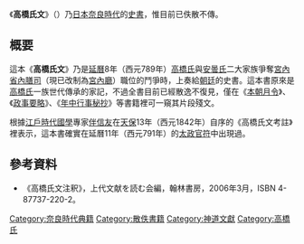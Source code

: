 《'''高橋氏文'''》（{{lang-ja|たかはしうじぶみ}}）乃[[日本|日本]][[奈良時代|奈良時代]]的[[史書|史書]]，惟目前已佚散不傳。

== 概要 ==
這本《'''高橋氏文'''》乃是[[延曆|延曆]]8年（西元789年）[[高橋氏|高橋氏]]與[[安曇氏|安曇氏]]二大家族爭奪[[宮內省|宮內省]][[內膳司|內膳司]]（現已改制為[[宮內廳|宮內廳]]）職位的鬥爭時，上奏給[[朝廷|朝廷]]的史書。這本書原來是[[高橋氏|高橋氏]]一族世代傳承的家記，不過全書目前已經散逸不復見，僅在《[[本朝月令|本朝月令]]》、《[[政事要略|政事要略]]》、《[[年中行事秘抄|年中行事秘抄]]》等書籍裡可一窺其片段殘文。

根據[[江戶時代|江戶時代]][[日本國學|國學]]專家[[伴信友|伴信友]]在[[天保_(日本)|天保]]13年（西元1842年）自序的《高橋氏文考註》裡表示，這本書確實在延曆11年（西元791年）的[[太政官符|太政官符]]中出現過。

== 參考資料 ==
* 《高橋氏文注釈》，上代文献を読む会編，翰林書房，2006年3月，ISBN 4-87737-220-2。 
{{reflist}}

{{文学小作品}}
[[Category:奈良時代典籍|Category:奈良時代典籍]]
[[Category:散佚書籍|Category:散佚書籍]]
[[Category:神道文獻|Category:神道文獻]]
[[Category:高橋氏|Category:高橋氏]]